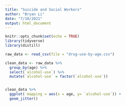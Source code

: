 ```yaml
---
title: "Suicide and Social Workers"
author: "Bryan Li"
date: "7/10/2021"
output: html_document
---
```


```r
knitr::opts_chunk$set(echo = TRUE)
library(tidyverse)
library(distill)
```


```r
raw_data <- read_csv(file = "drug-use-by-age.csv")
```

```r
clean_data <- raw_data %>%
  group_by(age) %>%
  select(`alcohol-use`) %>%
  mutate(`alcohol-use` = factor(`alcohol-use`))


clean_data %>%
  ggplot( mapping = aes(x = age, y= `alcohol-use`)) +
  geom_jitter()


```

